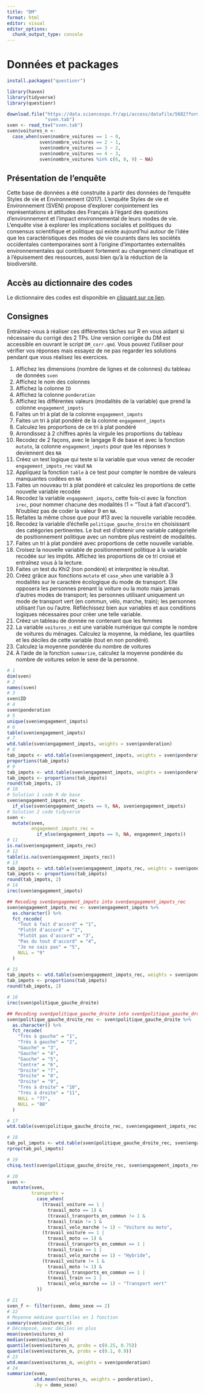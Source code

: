 ```yaml
---
title: "DM"
format: html
editor: visual
editor_options: 
  chunk_output_type: console
---
```


# Données et packages

```r
install.packages("questionr")
```

```r
library(haven)
library(tidyverse)
library(questionr)

download.file("https://data.sciencespo.fr/api/access/datafile/5682?format=tab&gbrecs=true",
              "sven.tab")
sven <- read_tsv("sven.tab")
sven$voitures_n <- 
  case_when(sven$nombre_voitures == 1 ~ 0,
            sven$nombre_voitures == 2 ~ 1,
            sven$nombre_voitures == 3 ~ 2,
            sven$nombre_voitures == 4 ~ 3,
            sven$nombre_voitures %in% c(6, 8, 9) ~ NA)
```

## Présentation de l'enquête

Cette base de données a été construite à partir des données de l’enquête Styles de vie et
Environnement (2017).
L'enquête Styles de vie et Environnement (SVEN) propose d’explorer conjointement les
représentations et attitudes des Français à l’égard des questions d’environnement et l’impact environnemental de leurs modes de vie. L'enquête vise à explorer les implications sociales et politiques du consensus scientifique et politique qui existe aujourd’hui autour de l’idée que les caractéristiques des modes de vie courants dans les sociétés occidentales contemporaines sont à l’origine d’importantes externalités environnementales qui contribuent fortement au changement climatique et à l’épuisement des ressources, aussi bien qu’à la réduction de la biodiversité.

## Accès au dictionnaire des codes

Le dictionnaire des codes est disponible en [cliquant sur ce lien](https://data.sciencespo.fr/api/access/datafile/5684?gbrecs=true).

## Consignes

Entraînez-vous à réaliser ces différentes tâches sur R en vous aidant si nécessaire du corrigé des 2 TPs. Une version corrigée du DM est accessible en ouvrant le script `DM_corr.qmd`. Vous pouvez l'utiliser pour vérifier vos réponses mais essayez de ne pas regarder les solutions pendant que vous réalisez les exercices.

1.  Affichez les dimensions (nombre de lignes et de colonnes) du tableau de données `sven`
2.  Affichez le nom des colonnes
3.  Affichez la colonne `ID`
4.  Affichez la colonne `ponderation`
5.  Affichez les différentes valeurs (modalités de la variable) que prend la colonne `engagement_impots`
6.  Faites un tri à plat de la colonne `engagement_impots`
7.  Faites un tri à plat pondéré de la colonne `engagement_impots`
8.  Calculez les proportions de ce tri à plat pondéré
9.  Arrondissez à 2 chiffres après la virgule les proportions du tableau
10. Recodez de 2 façons, avec le langage R de base et avec la fonction `mutate`, la colonne `engagement_impots` pour que les réponses `9` deviennent des `NA`
11. Créez un test logique qui teste si la variable que vous venez de recoder `engagement_impots_rec` vaut `NA`
12. Appliquez la fonction `table` à ce test pour compter le nombre de valeurs manquantes codées en `NA`
13. Faites un nouveau tri à plat pondéré et calculez les proportions de cette nouvelle variable recodée
14. Recodez la variable `engagement_impots`, cette fois-ci avec la fonction `irec`, pour nommer chacune des modalités (1 = "Tout à fait d'accord"). N'oubliez pas de coder la valeur 9 en `NA`.
15. Refaites la même chose que pour #13 avec la nouvelle variable recodée.
16. Recodez la variable d'échelle `politique_gauche_droite` en choisissant des catégories pertinentes. Le but est d'obtenir une variable catégorielle de positionnement politique avec un nombre plus restreint de modalités.
17. Faites un tri à plat pondéré avec proportions de cette nouvelle variable.
18. Croisez la nouvelle variable de positionnement politique à la variable recodée sur les impôts. Affichez les proportions de ce tri croisé et entraînez vous à la lecture.
19. Faites un test du Khi2 (non pondéré) et interprétez le résultat.
20. Créez grâce aux fonctions `mutate` et `case_when` une variable à 3 modalités sur le caractère écologique du mode de transport. Elle opposera les personnes prenant la voiture ou la moto mais jamais d'autres modes de transport; les personnes utilisant uniquement un mode de transport vert (en commun, vélo, marche, train); les personnes utilisant l'un ou l'autre. Réfléchissez bien aux variables et aux conditions logiques nécessaires pour créer une telle variable.
21. Créez un tableau de donnée ne contenant que les femmes
22. La variable `voitures_n` est une variable numérique qui compte le nombre de voitures du ménages. Calculez la moyenne, la médiane, les quartiles et les déciles de cette variable (tout en non pondéré).
23. Calculez la moyenne pondérée du nombre de voitures
24. À l'aide de la fonction `summarize`, calculez la moyenne pondérée du nombre de voitures selon le sexe de la personne.

```r
# 1
dim(sven)
# 2
names(sven)
# 3
sven$ID
# 4
sven$ponderation
# 5
unique(sven$engagement_impots)
# 6
table(sven$engagement_impots)
# 7
wtd.table(sven$engagement_impots, weights = sven$ponderation)
# 8
tab_impots <- wtd.table(sven$engagement_impots, weights = sven$ponderation)
proportions(tab_impots)
# 9
tab_impots <- wtd.table(sven$engagement_impots, weights = sven$ponderation)
tab_impots <- proportions(tab_impots)
round(tab_impots, 2)
# 10
# Solution 1 code R de base
sven$engagement_impots_rec <- 
  if_else(sven$engagement_impots == 9, NA, sven$engagement_impots)
# Solution 2 code tidyverse
sven <-
  mutate(sven,
         engagement_impots_rec =
           if_else(engagement_impots == 9, NA, engagement_impots))
# 11
is.na(sven$engagement_impots_rec)
# 12
table(is.na(sven$engagement_impots_rec))
# 13
tab_impots <- wtd.table(sven$engagement_impots_rec, weights = sven$ponderation)
tab_impots <- proportions(tab_impots)
round(tab_impots, 2)
# 14
irec(sven$engagement_impots)

## Recoding sven$engagement_impots into sven$engagement_impots_rec
sven$engagement_impots_rec <- sven$engagement_impots %>%
  as.character() %>%
  fct_recode(
    "Tout à fait d'accord" = "1",
    "Plutôt d'accord" = "2",
    "Plutôt pas d'accord" = "3",
    "Pas du tout d'accord" = "4",
    "Je ne sais pas" = "5",
    NULL = "9"
  )

# 15
tab_impots <- wtd.table(sven$engagement_impots_rec, weights = sven$ponderation)
tab_impots <- proportions(tab_impots)
round(tab_impots, 2)

# 16
irec(sven$politique_gauche_droite)

## Recoding sven$politique_gauche_droite into sven$politique_gauche_droite_rec
sven$politique_gauche_droite_rec <- sven$politique_gauche_droite %>%
  as.character() %>%
  fct_recode(
    "Très à gauche" = "1",
    "Très à gauche" = "2",
    "Gauche" = "3",
    "Gauche" = "4",
    "Gauche" = "5",
    "Centre" = "6",
    "Droite" = "7",
    "Droite" = "8",
    "Droite" = "9",
    "Très à droite" = "10",
    "Très à droite" = "11",
    NULL = "77",
    NULL = "88"
  )

# 17
wtd.table(sven$politique_gauche_droite_rec, sven$engagement_impots_rec, weights = sven$ponderation)

# 18
tab_pol_impots <- wtd.table(sven$politique_gauche_droite_rec, sven$engagement_impots_rec, weights = sven$ponderation)
rprop(tab_pol_impots)

# 19
chisq.test(sven$politique_gauche_droite_rec, sven$engagement_impots_rec)

# 20
sven <-
  mutate(sven,
         transports =
           case_when(
             (travail_voiture == 1 |
               travail_moto == 1) &
               (travail_transports_en_commun != 1 &
               travail_train != 1 &
               travail_velo_marche != 1) ~ "Voiture ou moto",
             (travail_voiture == 1 |
               travail_moto == 1) &
               (travail_transports_en_commun == 1 |
               travail_train == 1 |
               travail_velo_marche == 1) ~ "Hybride",
             (travail_voiture != 1 &
               travail_moto != 1) &
               (travail_transports_en_commun == 1 |
               travail_train == 1 |
               travail_velo_marche == 1) ~ "Transport vert"
           ))

# 21
sven_f <- filter(sven, demo_sexe == 2)
# 22
# Moyenne médiane quartiles en 1 fonction
summary(sven$voitures_n)
# Décomposé, avec déciles en plus
mean(sven$voitures_n)
median(sven$voitures_n)
quantile(sven$voitures_n, probs = c(0.25, 0.75))
quantile(sven$voitures_n, probs = c(0.1, 0.9))
# 23
wtd.mean(sven$voitures_n, weights = sven$ponderation)
# 24
summarize(sven,
          wtd.mean(voitures_n, weights = ponderation),
          .by = demo_sexe)
```

